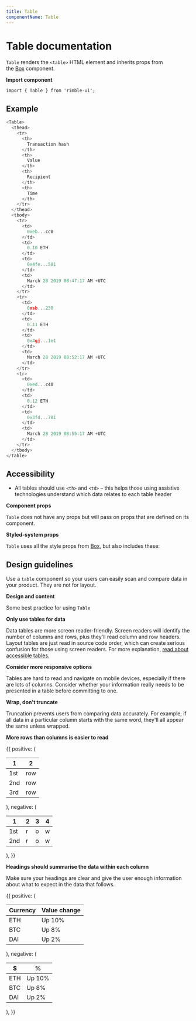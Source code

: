 ```yaml
---
title: Table
componentName: Table
---
```



# Table documentation

`Table` renders the `<table>` HTML element and inherits props from the [Box](/box) component.

**Import component**

```
import { Table } from 'rimble-ui';
```

## Example

```js is=react-live
<Table>
  <thead>
    <tr>
      <th>
        Transaction hash
      </th>
      <th>
        Value
      </th>
      <th>
        Recipient
      </th>
      <th>
        Time
      </th>
    </tr>
  </thead>
  <tbody>
    <tr>
      <td>
        0xeb...cc0
      </td>
      <td>
        0.10 ETH
      </td>
      <td>
        0x4fe...581
      </td>
      <td>
        March 28 2019 08:47:17 AM +UTC
      </td>
    </tr>
    <tr>
      <td>
        0xsb...230
      </td>
      <td>
        0.11 ETH
      </td>
      <td>
        0x4gj...1e1
      </td>
      <td>
        March 28 2019 08:52:17 AM +UTC
      </td>
    </tr>
    <tr>
      <td>
        0xed...c40
      </td>
      <td>
        0.12 ETH
      </td>
      <td>
        0x3fd...781
      </td>
      <td>
        March 28 2019 08:55:17 AM +UTC
      </td>
    </tr>
  </tbody>
</Table>
```

## Accessibility

- All tables should use `<th>` and `<td>` – this helps those using assistive technologies understand which data relates to each table header

**Component props**

`Table` does not have any props but will pass on props that are defined on its component.

**Styled-system props**

`Table` uses all the style props from [Box](/box), but also includes these:

## Design guidelines

Use a `table` component so your users can easily scan and compare data in your product. They are not for layout.

**Design and content**

Some best practice for using `Table`

**Only use tables for data**

Data tables are more screen reader-friendly. Screen readers will identify the number of columns and rows, plus they'll read column and row headers. Layout tables are just read in source code order, which can create serious confusion for those using screen readers. For more explanation, [read about accessible tables.](https://webaim.org/techniques/tables/)

**Consider more responsive options**

Tables are hard to read and navigate on mobile devices, especially if there are lots of columns. Consider whether your information really needs to be presented in a table before committing to one.

**Wrap, don't truncate**

Truncation prevents users from comparing data accurately. For example, if all data in a particular column starts with the same word, they'll all appear the same unless wrapped.

**More rows than columns is easier to read**

<DoDont>
  {{
    positive: (
        <Table>
          <thead>
            <tr>
              <th>1</th>
              <th>2</th>
            </tr>
          </thead>
          <tbody>
            <tr>
              <td>1st</td>
              <td>row</td>
            </tr>
            <tr>
              <td>2nd</td>
              <td>row</td>
            </tr>
            <tr>
              <td>3rd</td>
              <td>row</td>
            </tr>
          </tbody>
        </Table>
        ),
        negative: (
<Table>
  <thead>
    <tr>
      <th>1</th>
      <th>2</th>
      <th>3</th>
      <th>4</th>
    </tr>
  </thead>
  <tbody>
    <tr>
      <td>1st</td>
      <td>r</td>
      <td>o</td>
      <td>w</td>
    </tr>
    <tr>
      <td>2nd</td>
      <td>r</td>
      <td>o</td>
      <td>w</td>
    </tr>
  </tbody>
</Table>
),
}}
</DoDont>

**Headings should summarise the data within each column**

Make sure your headings are clear and give the user enough information about what to expect in the data that follows.

<DoDont>
  {{
    positive: (
      <Table>
        <thead>
          <tr>
            <th>Currency</th>
            <th>Value change</th>
          </tr>
        </thead>
        <tbody>
          <tr>
            <td>ETH</td>
            <td>Up 10%</td>
          </tr>
          <tr>
            <td>BTC</td>
            <td>Up 8%</td>
          </tr>
          <tr>
            <td>DAI</td>
            <td>Up 2%</td>
          </tr>
        </tbody>
      </Table>
    ),
    negative: (
      <Table>
        <thead>
          <tr>
            <th>$</th>
            <th>%</th>
          </tr>
        </thead>
        <tbody>
          <tr>
            <td>ETH</td>
            <td>Up 10%</td>
          </tr>
          <tr>
            <td>BTC</td>
            <td>Up 8%</td>
          </tr>
          <tr>
            <td>DAI</td>
            <td>Up 2%</td>
          </tr>
        </tbody>
      </Table>
    ),
  }}
</DoDont>
